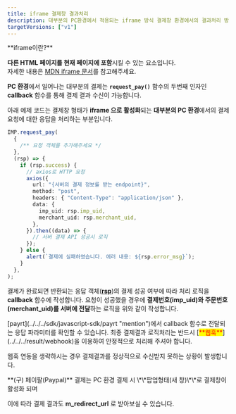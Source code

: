 ```yaml
---
title: iframe 결제창 결과처리
description: 대부분의 PC환경에서 적용되는 iframe 방식 결제창 환경에서의 결과처리 방법을 안내합니다.
targetVersions: ["v1"]
---
```



<Hint style="info">
  **iframe이란?**

  **다른 HTML 페이지를 현재 페이지에 포함**시킬 수 있는 요소입니다.\
  자세한 내용은 [MDN iframe 문서](https://developer.mozilla.org/ko/docs/Web/HTML/Element/iframe)를 참고해주세요.
</Hint>

**PC 환경**에서 일어나는 대부분의 결제는 **`request_pay()`** 함수의 두번째 인자인 **callback** 함수를 통해 결제 결과 수신이 가능합니다.

아래 예제 코드는 결제창 형태가 **iframe 으로 활성화**되는 **대부분의 PC 환경**에서의 결제요청에 대한 응답을 처리하는 부분입니다.

```ts
IMP.request_pay(
  {
    /** 요청 객체를 추가해주세요 */
  },
  (rsp) => {
    if (rsp.success) {
      // axios로 HTTP 요청
      axios({
        url: "{서버의 결제 정보를 받는 endpoint}",
        method: "post",
        headers: { "Content-Type": "application/json" },
        data: {
          imp_uid: rsp.imp_uid,
          merchant_uid: rsp.merchant_uid,
        },
      }).then((data) => {
        // 서버 결제 API 성공시 로직
      });
    } else {
      alert(`결제에 실패하였습니다. 에러 내용: ${rsp.error_msg}`);
    }
  },
);
```

결제가 완료되면 반환되는 응답 객체([**rsp**](../../../sdk/javascript-sdk-old/readme))의 결제 성공
여부에 따라 처리 로직을 **callback** 함수에 작성합니다. 요청이 성공했을 경우에 **결제번호(imp\_uid)와
주문번호(merchant\_uid)를 서버에 전달**하는 로직을 위와 같이 작성합니다.

<Hint style="info">
  [payrt](../../../sdk/javascript-sdk/payrt "mention")에서 callback 함수로 전달되는 응답 파라미터를 확인할 수 있습니다.
</Hint>

<Hint style="danger">
  최종 결제결과 로직처리는 반드시 [<mark style="color:red;">**웹훅**</mark>](../../../result/webhook)을 이용하여 안정적으로 처리해 주셔야 합니다.

  웹훅 연동을 생략하시는 경우 결제결과를 정상적으로 수신받지 못하는 상황이 발생합니다.
</Hint>

<Hint style="success">
  **(구) 페이팔(Paypal)** 결제는 PC 환경 결제 시 \*\*팝업형태(새 창)\*\*로 결제창이 활성화 되며

  이에 따라 결제 결과도 **m\_redirect\_url** 로 받아보실 수 있습니다.
</Hint>
